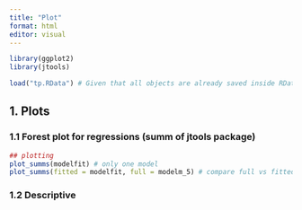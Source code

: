 ```yaml
---
title: "Plot"
format: html
editor: visual
---
```


```r
library(ggplot2)
library(jtools)
```

```r
load("tp.RData") # Given that all objects are already saved inside RData
```

## 1. Plots

### 1.1 Forest plot for regressions (summ of jtools package)

```r
## plotting
plot_summs(modelfit) # only one model
plot_summs(fitted = modelfit, full = modelm_5) # compare full vs fitted
```

### 1.2 Descriptive

```r

```
